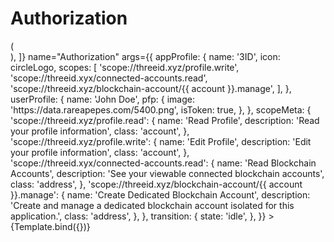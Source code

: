 

<Meta title="Components/Authorization" component={Authorization} />


# Authorization

<Canvas>
  <Story
    decorators={[
      (Story) => (
        <div style={{ width: 482, padding: 12, margin: 'auto' }}>
          <Story />
        </div>
      ),
    ]}
    name="Authorization"
    args={{
      appProfile: {
        name: '3ID',
        icon: circleLogo,
        scopes: [
          'scope://threeid.xyz/profile.write',
          'scope://threeid.xyx/connected-accounts.read',
          'scope://threeid.xyz/blockchain-account/{{ account }}.manage',
        ],
      },
      userProfile: {
        name: 'John Doe',
        pfp: {
          image: 'https://data.rareapepes.com/5400.png',
          isToken: true,
        },
      },
      scopeMeta: {
        'scope://threeid.xyz/profile.read': {
          name: 'Read Profile',
          description: 'Read your profile information',
          class: 'account',
        },
        'scope://threeid.xyz/profile.write': {
          name: 'Edit Profile',
          description: 'Edit your profile information',
          class: 'account',
        },
        'scope://threeid.xyx/connected-accounts.read': {
          name: 'Read Blockchain Accounts',
          description: 'See your viewable connected blockchain accounts',
          class: 'address',
        },
        'scope://threeid.xyz/blockchain-account/{{ account }}.manage': {
          name: 'Create Dedicated Blockchain Account',
          description:
            'Create and manage a dedicated blockchain account isolated for this application.',
          class: 'address',
        },
      },
      transition: {
        state: 'idle',
      },
    }}
  >
    {Template.bind({})}
  </Story>
</Canvas>
